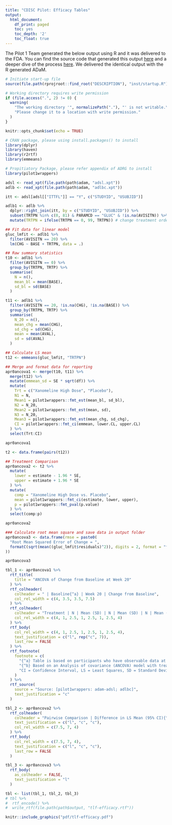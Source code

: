 ```yaml
---
title: "CDISC Pilot: Efficacy Tables"
output:
  html_document:
    df_print: paged
    toc: yes
    toc_depth: '2'
    toc_float: true
---
```


The Pilot 1 Team generated the below output using R and it was delivered to the FDA. You can find the source code that generated this output [here](https://github.com/RConsortium/submissions-pilot1/blob/main/vignettes/tlf-efficacy.Rmd) and a deeper dive of the process [here](https://rconsortium.github.io/submissions-pilot1/articles/tlf-efficacy.html).  We delivered the identical output with the R generated ADaM.

```r
# Initiate start-up file
source(file.path(rprojroot::find_root("DESCRIPTION"), "inst/startup.R"))
```

```r
# Working directory requires write permission
if (file.access(".", 2) != 0) {
  warning(
    "The working directory '", normalizePath("."), "' is not writable.\n",
    "Please change it to a location with write permission."
  )
}
```

```r
knitr::opts_chunk$set(echo = TRUE)

# CRAN package, please using install.packages() to install
library(dplyr)
library(haven)
library(r2rtf)
library(emmeans)

# Propitiatory Package, please refer appendix of ADRG to install
library(pilot1wrappers)
```

```r
adsl <- read_xpt(file.path(path$adam, "adsl.xpt"))
adlb <- read_xpt(file.path(path$adam, "adlbc.xpt"))
```

```r
itt <- adsl[adsl[["ITTFL"]] == "Y", c("STUDYID", "USUBJID")]

adlb1 <- adlb %>%
  dplyr::right_join(itt, by = c("STUDYID", "USUBJID")) %>%
  subset(TRTPN %in% c(0, 81) & PARAMCD == "GLUC" & !is.na(AVISITN)) %>%
  mutate(TRTPN = ifelse(TRTPN == 0, 99, TRTPN)) # change treatment order for pairwise comparison

## Fit data for linear model
gluc_lmfit <- adlb1 %>%
  filter(AVISITN == 20) %>%
  lm(CHG ~ BASE + TRTPN, data = .)

## Raw summary statistics
t10 <- adlb1 %>%
  filter(AVISITN == 0) %>%
  group_by(TRTPN, TRTP) %>%
  summarise(
    N = n(),
    mean_bl = mean(BASE),
    sd_bl = sd(BASE)
  )

t11 <- adlb1 %>%
  filter(AVISITN == 20, !is.na(CHG), !is.na(BASE)) %>%
  group_by(TRTPN, TRTP) %>%
  summarise(
    N_20 = n(),
    mean_chg = mean(CHG),
    sd_chg = sd(CHG),
    mean = mean(AVAL),
    sd = sd(AVAL)
  )

## Calculate LS mean
t12 <- emmeans(gluc_lmfit, "TRTPN")

## Merge and format data for reporting
apr0ancova1 <- merge(t10, t11) %>%
  merge(t12) %>%
  mutate(emmean_sd = SE * sqrt(df)) %>%
  mutate(
    Trt = c("Xanomeline High Dose", "Placebo"),
    N1 = N,
    Mean1 = pilot1wrappers::fmt_est(mean_bl, sd_bl),
    N2 = N_20,
    Mean2 = pilot1wrappers::fmt_est(mean, sd),
    N3 = N_20,
    Mean3 = pilot1wrappers::fmt_est(mean_chg, sd_chg),
    CI = pilot1wrappers::fmt_ci(emmean, lower.CL, upper.CL)
  ) %>%
  select(Trt:CI)

apr0ancova1
```

```r
t2 <- data.frame(pairs(t12))

## Treatment Comparison
apr0ancova2 <- t2 %>%
  mutate(
    lower = estimate - 1.96 * SE,
    upper = estimate + 1.96 * SE
  ) %>%
  mutate(
    comp = "Xanomeline High Dose vs. Placebo",
    mean = pilot1wrappers::fmt_ci(estimate, lower, upper),
    p = pilot1wrappers::fmt_pval(p.value)
  ) %>%
  select(comp:p)

apr0ancova2
```

```r
### Calculate root mean square and save data in output folder
apr0ancova3 <- data.frame(rmse = paste0(
  "Root Mean Squared Error of Change = ",
  formatC(sqrt(mean((gluc_lmfit$residuals)^2)), digits = 2, format = "f", flag = "0")
))

apr0ancova3
```

```r
tbl_1 <- apr0ancova1 %>%
  rtf_title(
    title = "ANCOVA of Change from Baseline at Week 20"
  ) %>%
  rtf_colheader(
    colheader = " | Baseline{^a} | Week 20 | Change from Baseline",
    col_rel_width = c(4, 3.5, 3.5, 7.5)
  ) %>%
  rtf_colheader(
    colheader = "Treatment | N | Mean (SD) | N | Mean (SD) | N | Mean (SD) | LS Mean (95% CI){^b}",
    col_rel_width = c(4, 1, 2.5, 1, 2.5, 1, 2.5, 4)
  ) %>%
  rtf_body(
    col_rel_width = c(4, 1, 2.5, 1, 2.5, 1, 2.5, 4),
    text_justification = c("l", rep("c", 7)),
    last_row = FALSE
  ) %>%
  rtf_footnote(
    footnote = c(
      "{^a} Table is based on participants who have observable data at Baseline and Week 20.",
      "{^b} Based on an Analysis of covariance (ANCOVA) model with treatment and baseline value as covariates",
      "CI = Confidence Interval, LS = Least Squares, SD = Standard Deviation"
    )
  ) %>%
  rtf_source(
    source = "Source: [pilot1wrappers: adam-adsl; adlbc]",
    text_justification = "c"
  )
```

```r
tbl_2 <- apr0ancova2 %>%
  rtf_colheader(
    colheader = "Pairwise Comparison | Difference in LS Mean (95% CI){^b} | p-Value",
    text_justification = c("l", "c", "c"),
    col_rel_width = c(7.5, 7, 4)
  ) %>%
  rtf_body(
    col_rel_width = c(7.5, 7, 4),
    text_justification = c("l", "c", "c"),
    last_row = FALSE
  )
```

```r
tbl_3 <- apr0ancova3 %>%
  rtf_body(
    as_colheader = FALSE,
    text_justification = "l"
  )
```

```r
tbl <- list(tbl_1, tbl_2, tbl_3)
# tbl %>%
#  rtf_encode() %>%
#  write_rtf(file.path(path$output, "tlf-efficacy.rtf"))
```

```r
knitr::include_graphics("pdf/tlf-efficacy.pdf")
```

